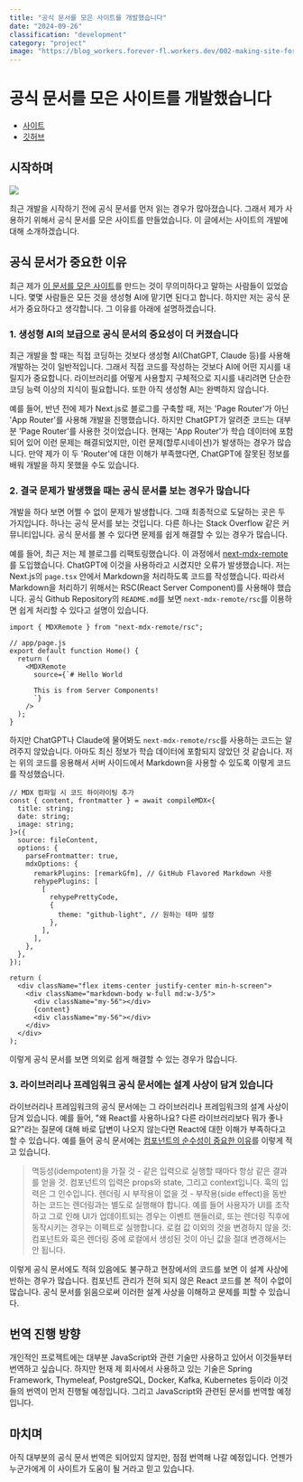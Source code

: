 ---
title: "공식 문서를 모은 사이트를 개발했습니다"
date: "2024-09-26"
classification: "development"
category: "project"
image: "https://blog_workers.forever-fl.workers.dev/002-making-site-for-assembling-docs-01-site.png"
---

# 공식 문서를 모은 사이트를 개발했습니다

- [사이트](https://docs.mogumogu.dev/)
- [깃허브](https://github.com/foreverfl/docs)

## 시작하며

![](https://blog_workers.forever-fl.workers.dev/002-making-site-for-assembling-docs-01-site.png)

최근 개발을 시작하기 전에 공식 문서를 먼저 읽는 경우가 많아졌습니다. 그래서 제가 사용하기 위해서 공식 문서를 모은 사이트를 만들었습니다. 이 글에서는 사이트의 개발에 대해 소개하겠습니다.

## 공식 문서가 중요한 이유

최근 제가 [이 문서를 모은 사이트](https://docs.mogumogu.dev/)를 만드는 것이 무의미하다고 말하는 사람들이 있었습니다. 몇몇 사람들은 모든 것을 생성형 AI에 맡기면 된다고 합니다. 하지만 저는 공식 문서가 중요하다고 생각합니다. 그 이유를 아래에 설명하겠습니다.

### 1. 생성형 AI의 보급으로 공식 문서의 중요성이 더 커졌습니다

최근 개발을 할 때는 직접 코딩하는 것보다 생성형 AI(ChatGPT, Claude 등)를 사용해 개발하는 것이 일반적입니다. 그래서 직접 코드를 작성하는 것보다 AI에 어떤 지시를 내릴지가 중요합니다. 라이브러리를 어떻게 사용할지 구체적으로 지시를 내리려면 단순한 코딩 능력 이상의 지식이 필요합니다. 또한 아직 생성형 AI는 완벽하지 않습니다.

예를 들어, 반년 전에 제가 Next.js로 블로그를 구축할 때, 저는 'Page Router'가 아닌 'App Router'를 사용해 개발을 진행했습니다. 하지만 ChatGPT가 알려준 코드는 대부분 'Page Router'를 사용한 것이었습니다. 현재는 'App Router'가 학습 데이터에 포함되어 있어 이런 문제는 해결되었지만, 이런 문제(할루시네이션)가 발생하는 경우가 많습니다. 만약 제가 이 두 'Router'에 대한 이해가 부족했다면, ChatGPT에 잘못된 정보를 배워 개발을 하지 못했을 수도 있습니다.

### 2. 결국 문제가 발생했을 때는 공식 문서를 보는 경우가 많습니다

개발을 하다 보면 어쩔 수 없이 문제가 발생합니다. 그때 최종적으로 도달하는 곳은 두 가지입니다. 하나는 공식 문서를 보는 것입니다. 다른 하나는 Stack Overflow 같은 커뮤니티입니다. 공식 문서를 볼 수 있다면 문제를 쉽게 해결할 수 있는 경우가 많습니다.

예를 들어, 최근 저는 제 블로그를 리팩토링했습니다. 이 과정에서 [next-mdx-remote](https://github.com/hashicorp/next-mdx-remote)를 도입했습니다. ChatGPT에 이것을 사용하라고 시켰지만 오류가 발생했습니다. 저는 Next.js의 `page.tsx` 안에서 Markdown을 처리하도록 코드를 작성했습니다. 따라서 Markdown을 처리하기 위해서는 RSC(React Server Component)를 사용해야 했습니다. 공식 Github Repository의 `README.md`를 보면 `next-mdx-remote/rsc`를 이용하면 쉽게 처리할 수 있다고 설명이 있습니다.

```tsx
import { MDXRemote } from "next-mdx-remote/rsc";

// app/page.js
export default function Home() {
  return (
    <MDXRemote
      source={`# Hello World

      This is from Server Components!
      `}
    />
  );
}
```

하지만 ChatGPT나 Claude에 물어봐도 `next-mdx-remote/rsc`를 사용하는 코드는 알려주지 않았습니다. 아마도 최신 정보가 학습 데이터에 포함되지 않았던 것 같습니다. 저는 위의 코드를 응용해서 서버 사이드에서 Markdown을 사용할 수 있도록 이렇게 코드를 작성했습니다.

```tsx
// MDX 컴파일 시 코드 하이라이팅 추가
const { content, frontmatter } = await compileMDX<{
  title: string;
  date: string;
  image: string;
}>({
  source: fileContent,
  options: {
    parseFrontmatter: true,
    mdxOptions: {
      remarkPlugins: [remarkGfm], // GitHub Flavored Markdown 사용
      rehypePlugins: [
        [
          rehypePrettyCode,
          {
            theme: "github-light", // 원하는 테마 설정
          },
        ],
      ],
    },
  },
});

return (
  <div className="flex items-center justify-center min-h-screen">
    <div className="markdown-body w-full md:w-3/5">
      <div className="my-56"></div>
      {content}
      <div className="my-56"></div>
    </div>
  </div>
);
```

이렇게 공식 문서를 보면 의외로 쉽게 해결할 수 있는 경우가 많습니다.

### 3. 라이브러리나 프레임워크 공식 문서에는 설계 사상이 담겨 있습니다

라이브러리나 프레임워크의 공식 문서에는 그 라이브러리나 프레임워크의 설계 사상이 담겨 있습니다. 예를 들어, "왜 React를 사용하나요? 다른 라이브러리보다 뭐가 좋나요?"라는 질문에 대해 바로 답변이 나오지 않는다면 React에 대한 이해가 부족하다고 할 수 있습니다. 예를 들어 공식 문서에는 [컴포넌트의 순수성이 중요한 이유](https://ja.react.dev/reference/rules/components-and-hooks-must-be-pure)를 이렇게 적고 있습니다.

> 멱등성(idempotent)을 가질 것 - 같은 입력으로 실행할 때마다 항상 같은 결과를 얻을 것. 컴포넌트의 입력은 props와 state, 그리고 context입니다. 훅의 입력은 그 인수입니다.
> 렌더링 시 부작용이 없을 것 - 부작용(side effect)을 동반하는 코드는 렌더링과는 별도로 실행해야 합니다. 예를 들어 사용자가 UI를 조작하고 그로 인해 UI가 업데이트되는 경우는 이벤트 핸들러로, 또는 렌더링 직후에 동작시키는 경우는 이펙트로 실행합니다.
> 로컬 값 이외의 것을 변경하지 않을 것: 컴포넌트와 훅은 렌더링 중에 로컬에서 생성된 것이 아닌 값을 절대 변경해서는 안 됩니다.

이렇게 공식 문서에도 적혀 있음에도 불구하고 현장에서의 코드를 보면 이 설계 사상에 반하는 경우가 많습니다. 컴포넌트 관리가 전혀 되지 않은 React 코드를 본 적이 수없이 많습니다. 공식 문서를 읽음으로써 이러한 설계 사상을 이해하고 문제를 피할 수 있습니다.

## 번역 진행 방향

개인적인 프로젝트에는 대부분 JavaScript와 관련 기술만 사용하고 있어서 이것들부터 번역하고 싶습니다. 하지만 현재 제 회사에서 사용하고 있는 기술은 Spring Framework, Thymeleaf, PostgreSQL, Docker, Kafka, Kubernetes 등이라 이것들의 번역이 먼저 진행될 예정입니다. 그리고 JavaScript와 관련된 문서를 번역할 예정입니다.

## 마치며

아직 대부분의 공식 문서 번역은 되어있지 않지만, 점점 번역해 나갈 예정입니다. 언젠가 누군가에게 이 사이트가 도움이 될 거라고 믿고 있습니다.
